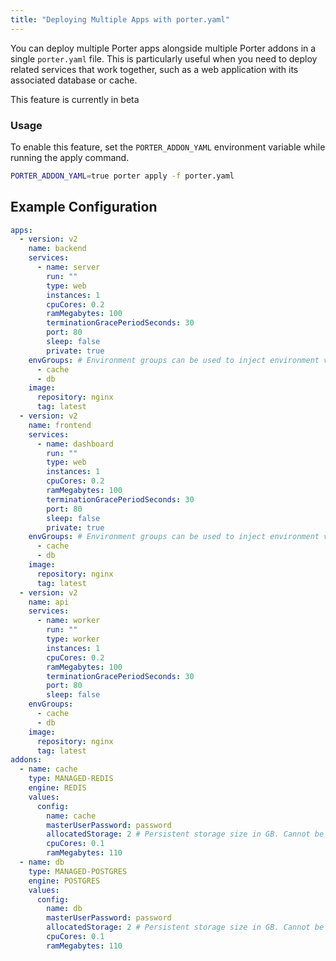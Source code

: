 ```yaml
---
title: "Deploying Multiple Apps with porter.yaml"
---
```


You can deploy multiple Porter apps alongside multiple Porter addons in a single `porter.yaml` file. This is particularly useful when you need to deploy related services that work together, such as a web application with its associated database or cache.

<Warning> This feature is currently in beta </Warning>

### Usage

To enable this feature, set the `PORTER_ADDON_YAML` environment variable while running the apply command.

```bash
PORTER_ADDON_YAML=true porter apply -f porter.yaml
```

## Example Configuration

```yaml
apps:
  - version: v2
    name: backend
    services:
      - name: server
        run: ""
        type: web
        instances: 1
        cpuCores: 0.2
        ramMegabytes: 100
        terminationGracePeriodSeconds: 30
        port: 80
        sleep: false
        private: true
    envGroups: # Environment groups can be used to inject environment variables from the addons into the service.
      - cache
      - db
    image:
      repository: nginx
      tag: latest
  - version: v2
    name: frontend
    services:
      - name: dashboard
        run: ""
        type: web
        instances: 1
        cpuCores: 0.2
        ramMegabytes: 100
        terminationGracePeriodSeconds: 30
        port: 80
        sleep: false
        private: true
    envGroups: # Environment groups can be used to inject environment variables from the addons into the service.
      - cache
      - db
    image:
      repository: nginx
      tag: latest
  - version: v2
    name: api
    services:
      - name: worker
        run: ""
        type: worker
        instances: 1
        cpuCores: 0.2
        ramMegabytes: 100
        terminationGracePeriodSeconds: 30
        port: 80
        sleep: false
    envGroups:
      - cache
      - db
    image:
      repository: nginx
      tag: latest
addons:
  - name: cache
    type: MANAGED-REDIS
    engine: REDIS
    values:
      config:
        name: cache
        masterUserPassword: password
        allocatedStorage: 2 # Persistent storage size in GB. Cannot be changed after creation.
        cpuCores: 0.1
        ramMegabytes: 110
  - name: db
    type: MANAGED-POSTGRES
    engine: POSTGRES
    values:
      config:
        name: db
        masterUserPassword: password
        allocatedStorage: 2 # Persistent storage size in GB. Cannot be changed after creation.
        cpuCores: 0.1
        ramMegabytes: 110
```
